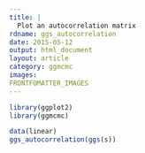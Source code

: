 ```yaml
---
title: |
  Plot an autocorrelation matrix
rdname: ggs_autocorrelation
date: 2015-05-12
output: html_document
layout: article
category: ggmcmc
images:
FRONTFOMATTER_IMAGES
---
```


```r
library(ggplot2)
library(ggmcmc)
```

```r
data(linear)
ggs_autocorrelation(ggs(s))



```